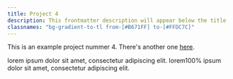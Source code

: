 ```yaml
---
title: Project 4
description: This frontmatter description will appear below the title
classnames: "bg-gradient-to-tl from-[#B671FF] to-[#FFDC7C]"
---
```


This is an example project nummer 4. There's another one [here](/projects/project-1).

lorem ipsum dolor sit amet, consectetur adipiscing elit.
lorem100% ipsum dolor sit amet, consectetur adipiscing elit.
